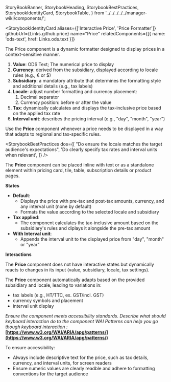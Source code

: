   StoryBookBanner,
  StorybookHeading,
  StorybookBestPractices,
  StorybookIdentityCard,
  StorybookTable,
} from '../../../../../manager-wiki/components/';

<Meta title="Core/Manager React Components/Components/Price/Documentation" />

<StoryBookBanner of={meta} />

<Canvas of={Demo} sourceState="none" />

<StorybookHeading label="Overview" level={2} />

<StorybookIdentityCard
  aliases={['Interactive Price', 'Price Formatter']}
  githubUrl={Links.github.price}
  name="Price"
  relatedComponents={[{ name: 'ods-text', href: Links.ods.text }]}
>
  The Price component is a dynamic formatter designed to display prices in a
  context-sensitive manner.
</StorybookIdentityCard>

<StorybookHeading label="Anatomy" level={2} />

1. **Value**: ODS Text; The numerical price to display
2. **Currency**: derived from the subsidiary, displayed according to locale rules (e.g., € or $)
3. **Subsidiary**: a mandatory attribute that determines the formatting style and additional details (e.g., tax labels)
4. **Locale**: adjust number formatting and currency placement:
   1. Decimal separator
   2. Currency position: before or after the value
5. **Tax**: dynamically calculates and displays the tax-inclusive price based on the applied tax rate
6. **Interval unit**: describes the pricing interval (e.g., "day", "month", "year")

<StorybookHeading label="Usage" level={2} />

Use the **Price** component whenever a price needs to be displayed in a way that adapts to regional and tax-specific rules.

<StorybookHeading label="Dos & Don'ts" level={2} />

<StorybookBestPractices
  dos={[
    "Do ensure the locale matches the target audience's expectations",
    'Do clearly specify tax rates and interval units when relevant',
  ]}
/>

<StorybookHeading label="Placement" level={2} />

The **Price** component can be placed inline with text or as a standalone element within pricing card, tile, table, subscription details or product pages.

<StorybookHeading label="Behavior" level={2} />

**States**

- **Default**:
  - Displays the price with pre-tax and post-tax amounts, currency, and any interval unit (none by default)
  - Formats the value according to the selected locale and subsidiary
- **Tax applied**:
  - The component calculates the tax-inclusive amount based on the subsidiary's rules and diplays it alongside the pre-tax amount
- **With Interval unit**:
  - Appends the interval unit to the displayed price from "day", "month" or "year"

**Interactions**

The **Price** component does not have interactive states but dynamically reacts to changes in its input (value, subsidiary, locale, tax settings).

<StorybookHeading label="Variation" level={2} />

The **Price** component automatically adapts based on the provided subsidiary and locale, leading to variations in:

- tax labels (e.g., HT/TTC, ex. GST/incl. GST)
- currency symbols and placement
- interval unit display

<StorybookHeading label="Accessibility" level={2} />

_Ensure the component meets accessibility standards.
Describe what should keyboard interaction do to the component
WAI Patterns can help you go though keyboard interaction :_ **[https://www.w3.org/WAI/ARIA/apg/patterns/](https://www.w3.org/WAI/ARIA/apg/patterns/)**

To ensure accessibility:

- Always include descriptive text for the price, such as tax details, currency, and interval units, for screen readers
- Ensure numeric values are clearly readble and adhere to formatting conventions for the target audience

